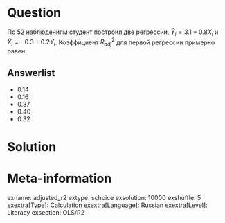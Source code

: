 Question
========
По 52 наблюдениям студент построил две регрессии, $\hat Y_i = 3.1 + 0.8X_i$ и $\hat X_i = -0.3 + 0.2Y_i$. 
Коэффициент $R^2_{adj}$ для первой регрессии примерно равен 

Answerlist
----------
* $0.14$
* $0.16$
* $0.37$
* $0.40$
* $0.32$


Solution
========


Meta-information
================
exname: adjusted_r2
extype: schoice
exsolution: 10000
exshuffle: 5
exextra[Type]: Calculation
exextra[Language]: Russian
exextra[Level]: Literacy
exsection: OLS/R2
